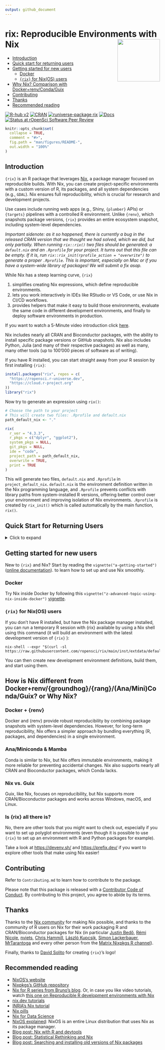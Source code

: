 ```yaml
---
output: github_document
---
```


# rix: Reproducible Environments with Nix <a href="https://docs.ropensci.org/rix/"><img src="man/figures/logo.png" align="right" height="138" /></a>

- [Introduction](#introduction)
- [Quick start for returning users](#quick-start-for-returning-users)
- [Getting started for new users](#getting-started-for-new-users)
  - [Docker](#docker)
  - [`{rix}` for Nix(OS) users](#rix-for-nixos-users)
- [Why Nix? Comparison with Docker+renv/Conda/Guix](#why-nix-comparison)
- [Contributing](#contributing)
- [Thanks](#thanks)
- [Recommended reading](#recommended-reading)

<!-- badges: start -->
[![R-hub v2](https://github.com/ropensci/rix/actions/workflows/rhub.yaml/badge.svg)](https://github.com/ropensci/rix/actions/workflows/rhub.yaml/)
[![CRAN](https://www.r-pkg.org/badges/version/rix)](https://CRAN.R-project.org/package=rix)
[![runiverse-package rix](https://ropensci.r-universe.dev/badges/rix?scale=1&color=pink&style=round)](https://ropensci.r-universe.dev/rix)
[![Docs](https://img.shields.io/badge/docs-release-blue.svg)](https://docs.ropensci.org/rix/)
[![Status at rOpenSci Software Peer Review](https://badges.ropensci.org/625_status.svg)](https://github.com/ropensci/software-review/issues/625)
<!-- badges: end -->

```r
knitr::opts_chunk$set(
  collapse = TRUE,
  comment = "#>",
  fig.path = "man/figures/README-",
  out.width = "100%"
)
```

## Introduction

`{rix}` is an R package that leverages [Nix](https://nixos.org/), a package
manager focused on reproducible builds. With Nix, you can create
project-specific environments with a custom version of R, its packages, and all
system dependencies (e.g., `GDAL`). Nix ensures full reproducibility, which is
crucial for research and development projects.

Use cases include running web apps (e.g., Shiny, `{plumber}` APIs) or
`{targets}` pipelines with a controlled R environment. Unlike `{renv}`, which
snapshots package versions, `{rix}` provides an entire ecosystem snapshot,
including system-level dependencies.

*Important sidenote: as it so happened, there is currently a bug in the released
CRAN version that we thought we had solved, which we did, but only partially.
When running `rix::rix()` two files should be generated: a `default.nix` and an
`.Rprofile` for your project. It turns out that this file can be empty. If it
is, run `rix::rix_init(rprofile_action = "overwrite")` to generate a proper
`.Rprofile`. This is important, especially on Mac or if you have a system-wide
library of packages! We will submit a fix asap.*

While Nix has a steep learning curve, `{rix}`

1. simplifies creating Nix expressions, which define reproducible environments.
2. lets you work interactively in IDEs like RStudio or VS Code, or use Nix in
   CI/CD workflows.
3. provides helpers that make it easy to build those environments, evaluate the
   same code in different development environments, and finally to deploy
   software environments in production.

If you want to watch a 5-Minute video introduction click 
[here](https://youtu.be/OOu6gjQ310c?si=qQ5lUhAg5U-WT2W1).

Nix includes nearly all CRAN and Bioconductor packages, with the ability to
install specific package versions or GitHub snapshots. Nix also includes Python,
Julia (and many of their respective packages) as well as many, many other tools
(up to 100'000 pieces of software as of writing).

If you have R installed, you can start straight away from your R session by
first installing `{rix}`:

```r
install.packages("rix", repos = c(
  "https://ropensci.r-universe.dev",
  "https://cloud.r-project.org"
))
library("rix")
```

Now try to generate an expression using `rix()`:

```r
# Choose the path to your project
# This will create two files: .Rprofile and default.nix
path_default_nix <- "."

rix(
  r_ver = "4.3.3",
  r_pkgs = c("dplyr", "ggplot2"),
  system_pkgs = NULL,
  git_pkgs = NULL,
  ide = "code",
  project_path = path_default_nix,
  overwrite = TRUE,
  print = TRUE
)
```

This will generate two files, `default.nix` and `.Rprofile` in
`project_default_nix`. `default.nix` is the environment definition written in
the Nix programming language, and `.Rprofile` prevents conflicts with library
paths from system-installed R versions, offering better control over your
environment and improving isolation of Nix environments. `.Rprofile` is created
by `rix_init()` which is called automatically by the main function, `rix()`.

## Quick Start for Returning Users

<details><summary>Click to expand</summary>

If you're already familiar with Nix and `{rix}`, install Nix using the
[Determinate Systems
installer](https://determinate.systems/posts/determinate-nix-installer):

```bash
curl --proto '=https' --tlsv1.2 -sSf -L https://install.determinate.systems/nix | sh -s -- install
```

You can then use `{rix}` to build and enter a Nix-based R environment:

```r
library(rix)

path_default_nix <- "."

rix(
  r_ver = "4.3.3",
  r_pkgs = c("dplyr", "ggplot2"),
  system_pkgs = NULL,
  git_pkgs = NULL,
  ide = "code",
  project_path = path_default_nix,
  overwrite = TRUE,
  print = TRUE
)
```

```r
# nix_build() is a wrapper around the command line tool `nix-build`
nix_build(project_path = ".")
```

</details>

## Getting started for new users

New to `{rix}` and Nix? Start by reading the `vignette("a-getting-started")`
([online
documentation](https://docs.ropensci.org/rix/articles/a-getting-started.html)).
to learn how to set up and use Nix smoothly.

### Docker

Try Nix inside Docker by following this
`vignette("z-advanced-topic-using-nix-inside-docker")`
[vignette](https://github.com/ropensci/rix/blob/HEAD/vignettes/z-advanced-topic-using-nix-inside-docker.Rmd).

### `{rix}` for Nix(OS) users

If you don't have R installed, but have the Nix package manager installed, you
can run a temporary R session with {rix} available by using a Nix shell using this command (it will build an
environment with the latest development version of `{rix}` ):

```
nix-shell --expr "$(curl -sl https://raw.githubusercontent.com/ropensci/rix/main/inst/extdata/default.nix)"
```

You can then create new development environment definitions, build them, and
start using them.

## How is Nix different from Docker+renv/{groundhog}/{rang}/(Ana/Mini)Conda/Guix? or Why Nix?

### Docker + {renv}

Docker and {renv} provide robust reproducibility by combining package snapshots
with system-level dependencies. However, for long-term reproducibility, Nix
offers a simpler approach by bundling everything (R, packages, and dependencies)
in a single environment.

### Ana/Miniconda & Mamba

Conda is similar to Nix, but Nix offers immutable environments, making it more
reliable for preventing accidental changes. Nix also supports nearly all CRAN
and Bioconductor packages, which Conda lacks.

### Nix vs. Guix

Guix, like Nix, focuses on reproducibility, but Nix supports more
CRAN/Bioconductor packages and works across Windows, macOS, and Linux.

### Is {rix} all there is?

No, there are other tools that you might want to check out, especially if
you want to set up polyglot environments (even though it is possible to
use `{rix}` to set up an environment with R and Python packages for example).

Take a look at [https://devenv.sh/](https://devenv.sh/) and
[https://prefix.dev/](https://prefix.dev/) if you want to explore other tools
that make using Nix easier!

## Contributing

Refer to `Contributing.md` to learn how to contribute to the package.

Please note that this package is released with a [Contributor Code of
Conduct](https://ropensci.org/code-of-conduct/). By contributing to this
project, you agree to abide by its terms.

## Thanks

Thanks to the [Nix community](https://nixos.org/community/) for making Nix
possible, and thanks to the community of R users on Nix for their work
packaging R and CRAN/Bioconductor packages for Nix (in particular [Justin
Bedő](https://github.com/jbedo), [Rémi Nicole](https://github.com/minijackson),
[nviets](https://github.com/nviets), [Chris
Hammill](https://github.com/cfhammill), [László
Kupcsik](https://github.com/Kupac), [Simon
Lackerbauer](https://github.com/ciil),
[MrTarantoga](https://github.com/MrTarantoga) and every other person from the
[Matrix Nixpkgs R channel](https://matrix.to/#/#r:nixos.org)).

Finally, thanks to [David Solito](https://www.davidsolito.com/about/) for creating `{rix}`'s logo!

## Recommended reading

- [NixOS’s website](https://nixos.org/)
- [Nixpkgs’s GitHub repository](https://github.com/NixOS/nixpkgs)
- [Nix for R series from Bruno's blog](https://www.brodrigues.co/tags/nix/). Or, in case you like video tutorials, watch [this one on Reproducible R development environments with Nix](https://www.youtube.com/watch?v=c1LhgeTTxaI)
- [nix.dev tutorials](https://nix.dev/tutorials/first-steps/towards-reproducibility-pinning-nixpkgs#pinning-nixpkgs)
- [INRIA's Nix tutorial](https://nix-tutorial.gitlabpages.inria.fr/nix-tutorial/installation.html)
- [Nix pills](https://nixos.org/guides/nix-pills/)
- [Nix for Data Science](https://github.com/nix-community/nix-data-science)
- [NixOS explained](https://christitus.com/nixos-explained/): NixOS is an entire Linux distribution that uses Nix as its package manager.
- [Blog post: Nix with R and devtools](https://rgoswami.me/posts/nix-r-devtools/)
- [Blog post: Statistical Rethinking and Nix](https://rgoswami.me/posts/rethinking-r-nix/)
- [Blog post: Searching and installing old versions of Nix packages](https://lazamar.github.io/download-specific-package-version-with-nix/)


